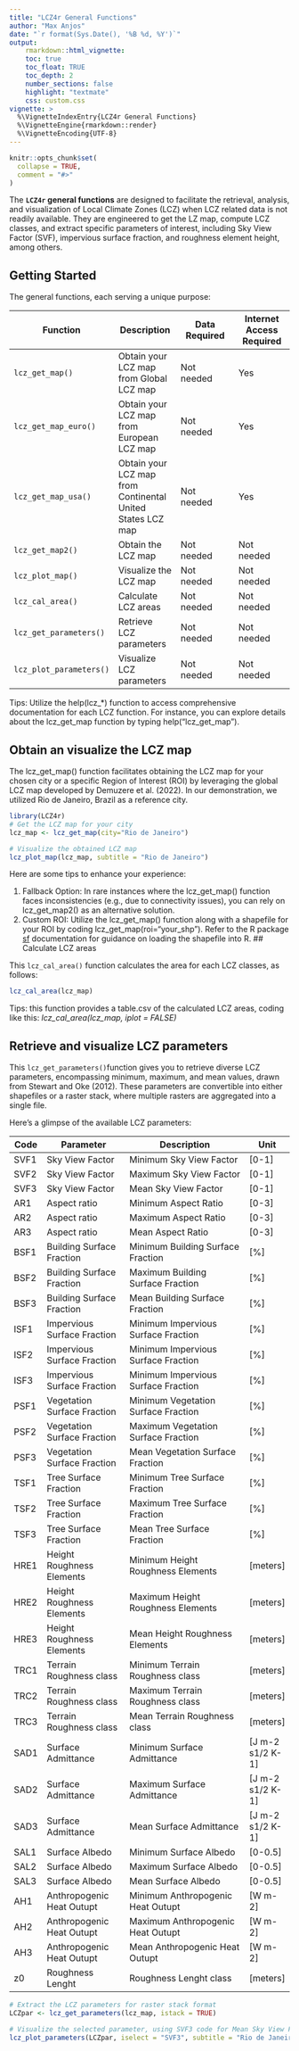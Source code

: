 ```yaml
---
title: "LCZ4r General Functions"
author: "Max Anjos"
date: "`r format(Sys.Date(), '%B %d, %Y')`"
output:
    rmarkdown::html_vignette:
    toc: true
    toc_float: TRUE
    toc_depth: 2
    number_sections: false
    highlight: "textmate"
    css: custom.css
vignette: >
  %\VignetteIndexEntry{LCZ4r General Functions}
  %\VignetteEngine{rmarkdown::render}
  %\VignetteEncoding{UTF-8}
---
```


```r
knitr::opts_chunk$set(
  collapse = TRUE,
  comment = "#>"
)
```

The **`LCZ4r` general functions** are designed to facilitate the retrieval, analysis, and visualization of Local Climate Zones (LCZ) when LCZ related data is not readily available. They are engineered to get the LZ map, compute LCZ classes, and extract specific parameters of interest, including Sky View Factor (SVF), impervious surface fraction, and roughness element height, among others.

## Getting Started

The general functions, each serving a unique purpose:

| Function                | Description              | Data Required | Internet Access Required |
|------------------|------------------|-------------------|------------------|
| `lcz_get_map()`         | Obtain your LCZ map from Global LCZ map | Not needed | Yes  |
| `lcz_get_map_euro()`    | Obtain your LCZ map from European LCZ map | Not needed | Yes  |
| `lcz_get_map_usa()`     | Obtain your LCZ map from Continental United States LCZ map | Not needed | Yes  |
| `lcz_get_map2()`        | Obtain the LCZ map | Not needed | Not needed |
| `lcz_plot_map()`        | Visualize the LCZ map | Not needed | Not needed |
| `lcz_cal_area()`        | Calculate LCZ areas | Not needed | Not needed |
| `lcz_get_parameters()`  | Retrieve LCZ parameters | Not needed  | Not needed |
| `lcz_plot_parameters()` | Visualize LCZ parameters | Not needed | Not needed |

Tips: Utilize the help(lcz_*) function to access comprehensive documentation for each LCZ function. For instance, you can explore details about the lcz_get_map function by typing help("lcz_get_map").

## Obtain an visualize the LCZ map

The lcz_get_map() function facilitates obtaining the LCZ map for your chosen city or a specific Region of Interest (ROI) by leveraging the global LCZ map developed by Demuzere et al. (2022). In our demonstration, we utilized Rio de Janeiro, Brazil as a reference city.


```r

library(LCZ4r)
# Get the LCZ map for your city
lcz_map <- lcz_get_map(city="Rio de Janeiro")

# Visualize the obtained LCZ map
lcz_plot_map(lcz_map, subtitle = "Rio de Janeiro")

```

Here are some tips to enhance your experience:

1. Fallback Option: In rare instances where the lcz_get_map() function faces inconsistencies (e.g., due to connectivity issues), you can rely on lcz_get_map2() as an alternative solution.
2. Custom ROI: Utilize the lcz_get_map() function along with a shapefile for your ROI by coding lcz_get_map(roi="your_shp"). Refer to the R package [sf](https://r-spatial.github.io/sf/) documentation for guidance on loading the shapefile into R.
## Calculate LCZ areas

This `lcz_cal_area()` function calculates the area for each LCZ classes, as follows:

```r
lcz_cal_area(lcz_map)

```

Tips: this function provides a table.csv of the calculated LCZ areas, coding like this: *lcz_cal_area(lcz_map, iplot = FALSE)*

## Retrieve and visualize LCZ parameters

This `lcz_get_parameters()`function gives you to retrieve diverse LCZ parameters, encompassing minimum, maximum, and mean values, drawn from Stewart and Oke (2012). These parameters are convertible into either shapefiles or a raster stack, where multiple rasters are aggregated into a single file.

Here's a glimpse of the available LCZ parameters:

| Code | Parameter       | Description             | Unit  |
|------|-----------------|-------------------------|-------|
| SVF1 | Sky View Factor | Minimum Sky View Factor | [0-1] |
| SVF2 | Sky View Factor | Maximum Sky View Factor | [0-1] |
| SVF3 | Sky View Factor | Mean Sky View Factor | [0-1] |
| AR1 | Aspect ratio | Minimum Aspect Ratio | [0-3] |
| AR2 | Aspect ratio | Maximum Aspect Ratio | [0-3] |
| AR3 | Aspect ratio | Mean Aspect Ratio | [0-3] |
| BSF1 | Building Surface Fraction | Minimum Building Surface Fraction | [%] |
| BSF2 | Building Surface Fraction | Maximum Building Surface Fraction | [%] |
| BSF3 | Building Surface Fraction | Mean Building Surface Fraction | [%] |
| ISF1 | Impervious Surface Fraction | Minimum Impervious Surface Fraction | [%] |
| ISF2 | Impervious Surface Fraction | Minimum Impervious Surface Fraction | [%] |
| ISF3 | Impervious Surface Fraction | Minimum Impervious Surface Fraction | [%] |
| PSF1 | Vegetation Surface Fraction | Minimum Vegetation Surface Fraction | [%] |
| PSF2 | Vegetation Surface Fraction | Maximum Vegetation Surface Fraction | [%] |
| PSF3 | Vegetation Surface Fraction | Mean Vegetation Surface Fraction | [%] |
| TSF1 | Tree Surface Fraction | Minimum Tree Surface Fraction | [%] |
| TSF2 | Tree Surface Fraction | Maximum Tree Surface Fraction | [%] |
| TSF3 | Tree Surface Fraction | Mean Tree Surface Fraction | [%] |
| HRE1 | Height Roughness Elements | Minimum Height Roughness Elements | [meters] |
| HRE2 | Height Roughness Elements | Maximum Height Roughness Elements | [meters] |
| HRE3 | Height Roughness Elements | Mean Height Roughness Elements | [meters] |
| TRC1 | Terrain Roughness class | Minimum Terrain Roughness class | [meters] |
| TRC2 | Terrain Roughness class | Maximum Terrain Roughness class | [meters] |
| TRC3 | Terrain Roughness class | Mean Terrain Roughness class | [meters] |
| SAD1 | Surface Admittance | Minimum Surface Admittance | [J m-2 s1/2 K-1] |
| SAD2 | Surface Admittance | Maximum Surface Admittance | [J m-2 s1/2 K-1] |
| SAD3 | Surface Admittance | Mean Surface Admittance | [J m-2 s1/2 K-1] |
| SAL1 | Surface Albedo | Minimum Surface Albedo | [0-0.5] |
| SAL2 | Surface Albedo | Maximum Surface Albedo | [0-0.5] |
| SAL3 | Surface Albedo | Mean Surface Albedo | [0-0.5] |
| AH1 | Anthropogenic Heat Outupt | Minimum Anthropogenic Heat Outupt | [W m-2] |
| AH2 | Anthropogenic Heat Outupt | Maximum Anthropogenic Heat Outupt | [W m-2] |
| AH3 | Anthropogenic Heat Outupt | Mean Anthropogenic Heat Outupt | [W m-2] |
| z0 | Roughness Lenght | Roughness Lenght class | [meters] |


```r

# Extract the LCZ parameters for raster stack format
LCZpar <- lcz_get_parameters(lcz_map, istack = TRUE)

# Visualize the selected parameter, using SVF3 code for Mean Sky View Factor values
lcz_plot_parameters(LCZpar, iselect = "SVF3", subtitle = "Rio de Janeiro")

```
